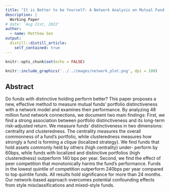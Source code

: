 ```yaml
---
title: "It is Better to be Yourself: A Network Analysis on Mutual Fund Distinctiveness and Performance"
description: |
  Working Paper
# date: 'Aug 21st, 2022'
author:
  - name: Matthew Son
output:
  distill::distill_article:
    self_contained: true
---
```



```r
knitr::opts_chunk$set(echo = FALSE)
```

```r
knitr::include_graphics('../../images/network_plot.png', dpi = 100)
```


## Abstract

Do funds with distinctive holding perform better? This paper proposes a new, effective method to measure mutual funds’ portfolio distinctiveness with a network model and examines their performance. By analyzing 48 million fund network connections, we document two main findings: First, we find a strong association between portfolio distinctiveness and its long-term risk-adjusted return. We measure funds’ distinctiveness in two dimensions: centrality and clusteredness. The centrality measures the overall commonness of a fund’s portfolio, while clusteredness measures how strongly a fund is forming a clique (localized strategy). We find funds that hold assets commonly held by others (high centrality) under- perform by 60bps, while funds with localized and distinctive portfolios (high clusteredness) outperform 140 bps per year. Second, we find the effect of peer competition that monotonically harms the fund’s performance. Funds in the lowest quintile of competition outperform 240bps per year compared to top quintile funds. All results hold significance for more than 24 months. Our network-based approach overcomes potential confounding effects from style misclassifications and mixed-style funds.
